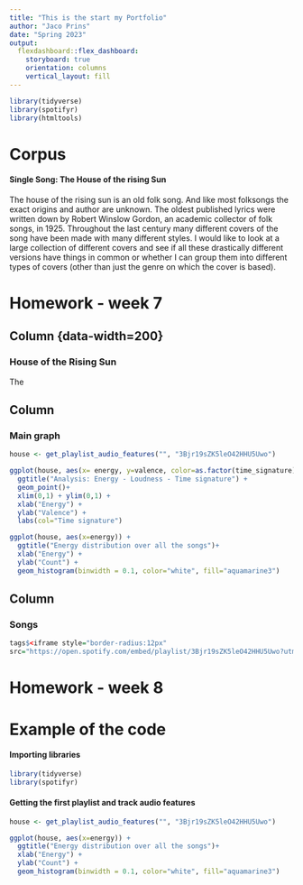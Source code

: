 ```yaml
---
title: "This is the start my Portfolio"
author: "Jaco Prins"
date: "Spring 2023"
output: 
  flexdashboard::flex_dashboard:
    storyboard: true
    orientation: columns
    vertical_layout: fill
---
```

```r
library(tidyverse)
library(spotifyr)
library(htmltools)
```


Corpus
======================================
#### Single Song: The House of the rising Sun
The house of the rising sun is an old folk song. And like most folksongs the exact origins and author are unknown. The oldest published lyrics were written down by Robert Winslow Gordon, an academic collector of folk songs, in 1925. Throughout the last century many different covers of the song have been made with many different styles. I would like to look at a large collection of different covers and see if all these drastically different versions have things in common or whether I can group them into different types of covers (other than just the genre on which the cover is based).\


Homework - week 7
======================================
Column {data-width=200}{.sidebar}
------------------------------------------------------------------
### House of the Rising Sun
The 

Column {data-width=650}
--------------------------------------------------------------------

### Main graph
```r
house <- get_playlist_audio_features("", "3Bjr19sZK5leO42HHU5Uwo")

ggplot(house, aes(x= energy, y=valence, color=as.factor(time_signature))) +
  ggtitle("Analysis: Energy - Loudness - Time signature") +
  geom_point()+
  xlim(0,1) + ylim(0,1) +
  xlab("Energy") + 
  ylab("Valence") +
  labs(col="Time signature")

ggplot(house, aes(x=energy)) +
  ggtitle("Energy distribution over all the songs")+
  xlab("Energy") + 
  ylab("Count") +
  geom_histogram(binwidth = 0.1, color="white", fill="aquamarine3") 
```


Column {data-width=350}
---------------------------------------------------------------------

### Songs

```r
tags$<iframe style="border-radius:12px"
src="https://open.spotify.com/embed/playlist/3Bjr19sZK5leO42HHU5Uwo?utm_source=generator" width="100%" height="352" frameBorder="0" allowfullscreen="" allow="autoplay; clipboard-write; encrypted-media; fullscreen; picture-in-picture" loading="lazy"></iframe>
```

Homework - week 8
======================================



Example of the code
==============================================
#### Importing libraries
```r
library(tidyverse)
library(spotifyr)
```

#### Getting the first playlist and track audio features

```r
house <- get_playlist_audio_features("", "3Bjr19sZK5leO42HHU5Uwo")

ggplot(house, aes(x=energy)) +
  ggtitle("Energy distribution over all the songs")+
  xlab("Energy") + 
  ylab("Count") +
  geom_histogram(binwidth = 0.1, color="white", fill="aquamarine3") 
```
